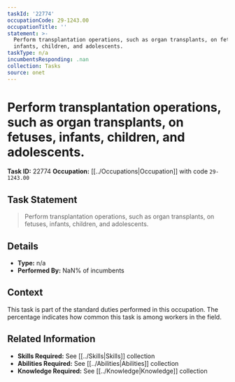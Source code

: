 ```yaml
---
taskId: '22774'
occupationCode: 29-1243.00
occupationTitle: ''
statement: >-
  Perform transplantation operations, such as organ transplants, on fetuses,
  infants, children, and adolescents.
taskType: n/a
incumbentsResponding: .nan
collection: Tasks
source: onet
---
```

# Perform transplantation operations, such as organ transplants, on fetuses, infants, children, and adolescents.

**Task ID:** 22774
**Occupation:** [[../Occupations|Occupation]] with code `29-1243.00`

## Task Statement

> Perform transplantation operations, such as organ transplants, on fetuses, infants, children, and adolescents.

## Details

- **Type:** n/a
- **Performed By:** NaN% of incumbents

## Context

This task is part of the standard duties performed in this occupation. The percentage indicates how common this task is among workers in the field.

## Related Information

- **Skills Required:** See [[../Skills|Skills]] collection
- **Abilities Required:** See [[../Abilities|Abilities]] collection
- **Knowledge Required:** See [[../Knowledge|Knowledge]] collection
